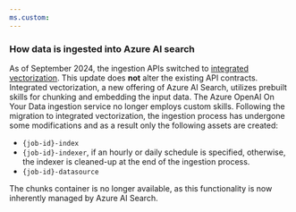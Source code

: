 ```yaml
---
ms.custom:
---
```


### How data is ingested into Azure AI search

As of September 2024, the ingestion APIs switched to [integrated vectorization](/azure/search/vector-search-integrated-vectorization). This update does **not** alter the existing API contracts. Integrated vectorization, a new offering of Azure AI Search, utilizes prebuilt skills for chunking and embedding the input data. The Azure OpenAI On Your Data ingestion service no longer employs custom skills. Following the migration to integrated vectorization, the ingestion process has undergone some modifications and as a result only the following assets are created:
   * `{job-id}-index`
   * `{job-id}-indexer`, if an hourly or daily schedule is specified, otherwise, the indexer is cleaned-up at the end of the ingestion process.
   * `{job-id}-datasource`

The chunks container is no longer available, as this functionality is now inherently managed by Azure AI Search.
